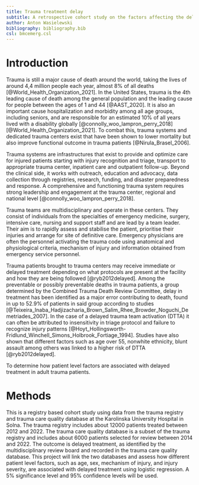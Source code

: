 ```yaml
---
title: Trauma treatment delay
subtitle: A retrospective cohort study on the factors affecting the delays in trauma care
author: Anton Wasielewski
bibliography: bibliography.bib
csl: bmcemerg.csl
---
```


Introduction
============
Trauma is still a major cause of death around the world, taking the lives of around 4,4 million people each year, almost 8% of all deaths [@World_Health_Organization_2021]. In the United States, trauma is the 4th leading cause of death among the general population and the leading cause for people between the ages of 1 and 44 [@AAST_2020]. It is also an important cause hospitalization and morbidity among all age groups, including seniors, and are responsible for an estimated 10% of all years lived with a disability globally [@connolly_woo_lampron_perry_2018] [@World_Health_Organization_2021]. To combat this, trauma systems and dedicated trauma centers exist that have been shown to lower mortality but also improve functional outcome in trauma patients [@Nirula_Brasel_2006]. 

Trauma systems are infrastructures that exist to provide and optimize care for injured patients starting with injury recognition and triage, transport to appropriate trauma center, inpatient care and outpatient follow-up. Beyond the clinical side, it works with outreach, education and advocacy, data collection through registries, research, funding, and disaster preparedness and response. A comprehensive and functioning trauma system requires strong leadership and engagement at the trauma center, regional and national level [@connolly_woo_lampron_perry_2018].

Trauma teams are multidisciplinary and operate in these centers. They consist of individuals from the specialties of emergency medicine, surgery, intensive care, nursing and support staff and are lead by a team leader. Their aim is to rapidly assess and stabilise the patient, prioritise their injuries and arrange for site of definitive care. Emergency physicians are often the personnel activating the trauma code using anatomical and physiological criteria, mechanism of injury and information obtained from emergency service personnel.

Trauma patients brought to trauma centers may receive immediate or delayed treatment depending on what protocols are present at the facility and how they are being followed [@ryb2012delayed]. Among the preventable or possibly preventable deaths in trauma patients, a group determined by the Combined Trauma Death Review Committee, delay in treatment has been identified as a major error contributing to death, found in up to 52.9% of patients in said group according to studies [@Teixeira_Inaba_Hadjizacharia_Brown_Salim_Rhee_Browder_Noguchi_Demetriades_2007]. In the case of a delayed trauma team activation (DTTA) it can often be attributed to insensitivity in triage protocol and failure to recognize injury patterns [@Hoyt_Hollingsworth-Fridlund_Winchell_Simons_Holbrook_Fortiage_1994]. Studies have also shown that different factors such as age over 55, nonwhite ethnicity, blunt assault among others was linked to a higher risk of DTTA [@ryb2012delayed].

To determine how patient level factors are associated with delayed treatment in adult trauma patients.

Methods
=======
This is a registry based cohort study using data from the trauma registry and trauma care quality database at the Karolinska University Hospital in Solna. The trauma registry includes about 12000 patients treated between 2012 and 2022. The trauma care quality database is a subset of the trauma registry and includes about 6000 patients selected for review between 2014 and 2022. The outcome is delayed treatment, as identified by the multidisciplinary review board and recorded in the trauma care quality database. This project will link the two databases and assess how different patient level factors, such as age, sex, mechanism of injury, and injury severity, are associated with delayed treatment using logistic regression. A 5% significance level and 95% confidence levels will be used.

<!-- Expand on methods, use the STROBE statement on cohort studies -->